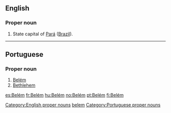 ==English==
{{wikipedia}}

===Proper noun===
{{head|en|proper nouns}}

# State capital of [[Pará]] ([[Brazil]]).

[[Category:English proper nouns]]
[[Category:English terms spelled with É|belem]]

----

==Portuguese==

===Proper noun===
{{head|pt|proper nouns}}

# [[Belém]]
# [[Bethlehem]]

[[Category:Portuguese proper nouns]]

[[es:Belém]]
[[fr:Belém]]
[[hu:Belém]]
[[no:Belém]]
[[pt:Belém]]
[[fi:Belém]]